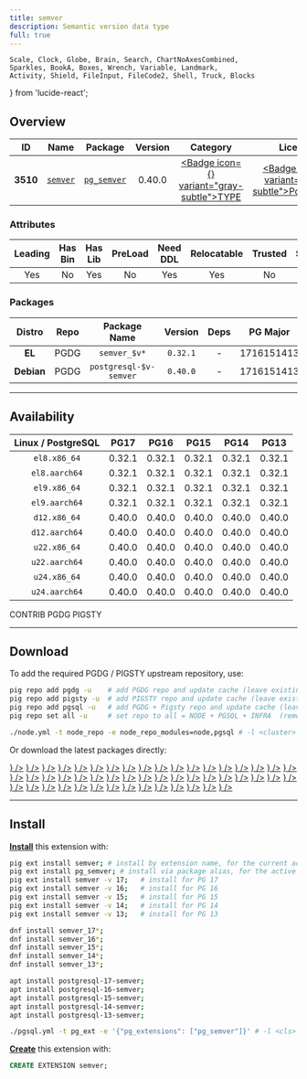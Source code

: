 ```yaml
---
title: semver
description: Semantic version data type
full: true
---
```


    Scale, Clock, Globe, Brain, Search, ChartNoAxesCombined,
    Sparkles, BookA, Boxes, Wrench, Variable, Landmark,
    Activity, Shield, FileInput, FileCode2, Shell, Truck, Blocks
} from 'lucide-react';

## Overview

| <TooltipIconButton tooltip="Extension unique identifier" side="top">ID</TooltipIconButton> | <TooltipIconButton tooltip="Extension name" side="top">Name</TooltipIconButton> | <TooltipIconButton tooltip="Package name for installation" side="top">Package</TooltipIconButton> | <TooltipIconButton tooltip="Latest available extension version" side="top">Version</TooltipIconButton> | <TooltipIconButton tooltip="Extension category" side="top">Category</TooltipIconButton> | <TooltipIconButton tooltip="Open source license" side="top">License</TooltipIconButton> | <TooltipIconButton tooltip="Programming language" side="top">Lang</TooltipIconButton> |
|:--------:|:--------:|:----------:|:--------------:|:---------------------------------------:|:------------------------------------------------------:|:----:|
| **3510** | [`semver`](https://github.com/theory/pg-semver) | [`pg_semver`](/ext/semver) | 0.40.0 | <a href="/ext/type" className="no-underline"><Badge icon={<Boxes />} variant="gray-subtle">TYPE</Badge></a> | <a href="/ext/list/license#postgresql" className="no-underline"><Badge icon={<Scale />} variant="blue-subtle">PostgreSQL</Badge></a> | <a href="/ext/list/lang#c"><Badge icon={<FileCode2 />} variant="blue-subtle">C</Badge></a> |

### Attributes

| <TooltipIconButton tooltip="The Primary Leading extension in the Package" side="top">Leading</TooltipIconButton> | <TooltipIconButton tooltip="Contains binary utils" side="top">Has Bin</TooltipIconButton> | <TooltipIconButton tooltip="Contains .so shared library files" side="top">Has Lib</TooltipIconButton> | <TooltipIconButton tooltip="Requires preloading via shared_preload_libraries" side="top">PreLoad</TooltipIconButton> | <TooltipIconButton tooltip="Requires CREATE EXTENSION DDL command" side="top">Need DDL</TooltipIconButton> | <TooltipIconButton tooltip="Can be installed in any schema" side="top">Relocatable</TooltipIconButton> | <TooltipIconButton tooltip="Can be created by non-superuser" side="top">Trusted</TooltipIconButton> | <TooltipIconButton tooltip="Schemas used by this extension" side="top">Schemas</TooltipIconButton> |
|:-------:|:-------:|:-------:|:-------:|:--------:|:-----------:|:-------:|:-------:|
| Yes | No | Yes | No | Yes | Yes | No | - |

### Packages

| <TooltipIconButton tooltip="Linux distribution family, EL or Debian" side="top">Distro</TooltipIconButton> | <TooltipIconButton tooltip="Package repository" side="top">Repo</TooltipIconButton> | <TooltipIconButton tooltip="The RPM/DEB Package Name Pattern (replace $v with real pg major)" side="top">Package Name</TooltipIconButton> | <TooltipIconButton tooltip="Latest package version" side="top">Version</TooltipIconButton> | <TooltipIconButton tooltip="RPM/DEB Package dependencies" side="top">Deps</TooltipIconButton> | <TooltipIconButton tooltip="Available in these PostgreSQL Major Versions" side="top">PG Major</TooltipIconButton> |
|:----------:|:--------:|:------------------------:|:-----------:|:------------:|:------------------:|
|   **EL**   | <Badge variant="blue-subtle"><span className="font-bold">PGDG</span></Badge> | `semver_$v*` | `0.32.1` | - | <Badge variant="green-subtle">17</Badge><Badge variant="green-subtle">16</Badge><Badge variant="green-subtle">15</Badge><Badge variant="green-subtle">14</Badge><Badge variant="green-subtle">13</Badge> |
| **Debian** | <Badge variant="blue-subtle"><span className="font-bold">PGDG</span></Badge> | `postgresql-$v-semver` | `0.40.0` | - | <Badge variant="green-subtle">17</Badge><Badge variant="green-subtle">16</Badge><Badge variant="green-subtle">15</Badge><Badge variant="green-subtle">14</Badge><Badge variant="green-subtle">13</Badge> |



------

## Availability

| <TooltipIconButton tooltip="Linux Distro Arch / PostgreSQL Major Version" side="top">Linux / PostgreSQL </TooltipIconButton> | **PG17** | **PG16** | **PG15** | **PG14** | **PG13** |
|:-----:|:-----:|:-----:|:-----:|:-----:|:-----:|
| `el8.x86_64` | <Badge variant="blue-subtle">0.32.1</Badge> | <Badge variant="blue-subtle">0.32.1</Badge> | <Badge variant="blue-subtle">0.32.1</Badge> | <Badge variant="blue-subtle">0.32.1</Badge> | <Badge variant="blue-subtle">0.32.1</Badge> |
| `el8.aarch64` | <Badge variant="blue-subtle">0.32.1</Badge> | <Badge variant="blue-subtle">0.32.1</Badge> | <Badge variant="blue-subtle">0.32.1</Badge> | <Badge variant="blue-subtle">0.32.1</Badge> | <Badge variant="blue-subtle">0.32.1</Badge> |
| `el9.x86_64` | <Badge variant="blue-subtle">0.32.1</Badge> | <Badge variant="blue-subtle">0.32.1</Badge> | <Badge variant="blue-subtle">0.32.1</Badge> | <Badge variant="blue-subtle">0.32.1</Badge> | <Badge variant="blue-subtle">0.32.1</Badge> |
| `el9.aarch64` | <Badge variant="blue-subtle">0.32.1</Badge> | <Badge variant="blue-subtle">0.32.1</Badge> | <Badge variant="blue-subtle">0.32.1</Badge> | <Badge variant="blue-subtle">0.32.1</Badge> | <Badge variant="blue-subtle">0.32.1</Badge> |
| `d12.x86_64` | <Badge variant="blue-subtle">0.40.0</Badge> | <Badge variant="blue-subtle">0.40.0</Badge> | <Badge variant="blue-subtle">0.40.0</Badge> | <Badge variant="blue-subtle">0.40.0</Badge> | <Badge variant="blue-subtle">0.40.0</Badge> |
| `d12.aarch64` | <Badge variant="blue-subtle">0.40.0</Badge> | <Badge variant="blue-subtle">0.40.0</Badge> | <Badge variant="blue-subtle">0.40.0</Badge> | <Badge variant="blue-subtle">0.40.0</Badge> | <Badge variant="blue-subtle">0.40.0</Badge> |
| `u22.x86_64` | <Badge variant="blue-subtle">0.40.0</Badge> | <Badge variant="blue-subtle">0.40.0</Badge> | <Badge variant="blue-subtle">0.40.0</Badge> | <Badge variant="blue-subtle">0.40.0</Badge> | <Badge variant="blue-subtle">0.40.0</Badge> |
| `u22.aarch64` | <Badge variant="blue-subtle">0.40.0</Badge> | <Badge variant="blue-subtle">0.40.0</Badge> | <Badge variant="blue-subtle">0.40.0</Badge> | <Badge variant="blue-subtle">0.40.0</Badge> | <Badge variant="blue-subtle">0.40.0</Badge> |
| `u24.x86_64` | <Badge variant="blue-subtle">0.40.0</Badge> | <Badge variant="blue-subtle">0.40.0</Badge> | <Badge variant="blue-subtle">0.40.0</Badge> | <Badge variant="blue-subtle">0.40.0</Badge> | <Badge variant="blue-subtle">0.40.0</Badge> |
| `u24.aarch64` | <Badge variant="blue-subtle">0.40.0</Badge> | <Badge variant="blue-subtle">0.40.0</Badge> | <Badge variant="blue-subtle">0.40.0</Badge> | <Badge variant="blue-subtle">0.40.0</Badge> | <Badge variant="blue-subtle">0.40.0</Badge> |

<Badge variant="green-subtle"><span className="font-black">CONTRIB</span></Badge> <Badge variant="blue-subtle"><span className="font-black">PGDG</span></Badge> <Badge variant="amber-subtle"><span className="font-black">PIGSTY</span></Badge>

------

## Download

To add the required PGDG / PIGSTY upstream repository, use:

```bash tab="pig"
pig repo add pgdg -u    # add PGDG repo and update cache (leave existing repos)
pig repo add pigsty -u  # add PIGSTY repo and update cache (leave existing repos)
pig repo add pgsql -u   # add PGDG + Pigsty repo and update cache (leave existing repos)
pig repo set all -u     # set repo to all = NODE + PGSQL + INFRA  (remove existing repos)
```
```bash tab="pigsty"
./node.yml -t node_repo -e node_repo_modules=node,pgsql # -l <cluster>
```

Or download the latest packages directly:

<Files>
    <Folder name="el8.x86_64">
        <a href="https://download.postgresql.org/pub/repos/yum/17/redhat/rhel-8-x86_64/semver_17-0.32.1-1PGDG.rhel8.x86_64.rpm"><File name="semver_17-0.32.1-1PGDG.rhel8.x86_64.rpm" icon={<Package className="text-emerald-500" />} /></a>
        <a href="https://download.postgresql.org/pub/repos/yum/16/redhat/rhel-8-x86_64/semver_16-0.32.1-1PGDG.rhel8.x86_64.rpm"><File name="semver_16-0.32.1-1PGDG.rhel8.x86_64.rpm" icon={<Package className="text-emerald-500" />} /></a>
        <a href="https://download.postgresql.org/pub/repos/yum/15/redhat/rhel-8-x86_64/semver_15-0.32.1-1PGDG.rhel8.x86_64.rpm"><File name="semver_15-0.32.1-1PGDG.rhel8.x86_64.rpm" icon={<Package className="text-emerald-500" />} /></a>
        <a href="https://download.postgresql.org/pub/repos/yum/14/redhat/rhel-8-x86_64/semver_14-0.32.1-1PGDG.rhel8.x86_64.rpm"><File name="semver_14-0.32.1-1PGDG.rhel8.x86_64.rpm" icon={<Package className="text-emerald-500" />} /></a>
        <a href="https://download.postgresql.org/pub/repos/yum/13/redhat/rhel-8-x86_64/semver_13-0.32.1-1PGDG.rhel8.x86_64.rpm"><File name="semver_13-0.32.1-1PGDG.rhel8.x86_64.rpm" icon={<Package className="text-emerald-500" />} /></a>
    </Folder>
    <Folder name="el8.aarch64">
        <a href="https://download.postgresql.org/pub/repos/yum/17/redhat/rhel-8-aarch64/semver_17-0.32.1-1PGDG.rhel8.aarch64.rpm"><File name="semver_17-0.32.1-1PGDG.rhel8.aarch64.rpm" icon={<Package className="text-orange-500" />} /></a>
        <a href="https://download.postgresql.org/pub/repos/yum/16/redhat/rhel-8-aarch64/semver_16-0.32.1-1PGDG.rhel8.aarch64.rpm"><File name="semver_16-0.32.1-1PGDG.rhel8.aarch64.rpm" icon={<Package className="text-orange-500" />} /></a>
        <a href="https://download.postgresql.org/pub/repos/yum/15/redhat/rhel-8-aarch64/semver_15-0.32.1-1PGDG.rhel8.aarch64.rpm"><File name="semver_15-0.32.1-1PGDG.rhel8.aarch64.rpm" icon={<Package className="text-orange-500" />} /></a>
        <a href="https://download.postgresql.org/pub/repos/yum/14/redhat/rhel-8-aarch64/semver_14-0.32.1-1PGDG.rhel8.aarch64.rpm"><File name="semver_14-0.32.1-1PGDG.rhel8.aarch64.rpm" icon={<Package className="text-orange-500" />} /></a>
        <a href="https://download.postgresql.org/pub/repos/yum/13/redhat/rhel-8-aarch64/semver_13-0.32.1-1PGDG.rhel8.aarch64.rpm"><File name="semver_13-0.32.1-1PGDG.rhel8.aarch64.rpm" icon={<Package className="text-orange-500" />} /></a>
    </Folder>
    <Folder name="el9.x86_64">
        <a href="https://download.postgresql.org/pub/repos/yum/17/redhat/rhel-9-x86_64/semver_17-0.32.1-1PGDG.rhel9.x86_64.rpm"><File name="semver_17-0.32.1-1PGDG.rhel9.x86_64.rpm" icon={<Package className="text-emerald-500" />} /></a>
        <a href="https://download.postgresql.org/pub/repos/yum/16/redhat/rhel-9-x86_64/semver_16-0.32.1-1PGDG.rhel9.x86_64.rpm"><File name="semver_16-0.32.1-1PGDG.rhel9.x86_64.rpm" icon={<Package className="text-emerald-500" />} /></a>
        <a href="https://download.postgresql.org/pub/repos/yum/15/redhat/rhel-9-x86_64/semver_15-0.32.1-1PGDG.rhel9.x86_64.rpm"><File name="semver_15-0.32.1-1PGDG.rhel9.x86_64.rpm" icon={<Package className="text-emerald-500" />} /></a>
        <a href="https://download.postgresql.org/pub/repos/yum/14/redhat/rhel-9-x86_64/semver_14-0.32.1-1PGDG.rhel9.x86_64.rpm"><File name="semver_14-0.32.1-1PGDG.rhel9.x86_64.rpm" icon={<Package className="text-emerald-500" />} /></a>
        <a href="https://download.postgresql.org/pub/repos/yum/13/redhat/rhel-9-x86_64/semver_13-0.32.1-1PGDG.rhel9.x86_64.rpm"><File name="semver_13-0.32.1-1PGDG.rhel9.x86_64.rpm" icon={<Package className="text-emerald-500" />} /></a>
    </Folder>
    <Folder name="el9.aarch64">
        <a href="https://download.postgresql.org/pub/repos/yum/17/redhat/rhel-9-aarch64/semver_17-0.32.1-1PGDG.rhel9.aarch64.rpm"><File name="semver_17-0.32.1-1PGDG.rhel9.aarch64.rpm" icon={<Package className="text-orange-500" />} /></a>
        <a href="https://download.postgresql.org/pub/repos/yum/16/redhat/rhel-9-aarch64/semver_16-0.32.1-1PGDG.rhel9.aarch64.rpm"><File name="semver_16-0.32.1-1PGDG.rhel9.aarch64.rpm" icon={<Package className="text-orange-500" />} /></a>
        <a href="https://download.postgresql.org/pub/repos/yum/15/redhat/rhel-9-aarch64/semver_15-0.32.1-1PGDG.rhel9.aarch64.rpm"><File name="semver_15-0.32.1-1PGDG.rhel9.aarch64.rpm" icon={<Package className="text-orange-500" />} /></a>
        <a href="https://download.postgresql.org/pub/repos/yum/14/redhat/rhel-9-aarch64/semver_14-0.32.1-1PGDG.rhel9.aarch64.rpm"><File name="semver_14-0.32.1-1PGDG.rhel9.aarch64.rpm" icon={<Package className="text-orange-500" />} /></a>
        <a href="https://download.postgresql.org/pub/repos/yum/13/redhat/rhel-9-aarch64/semver_13-0.32.1-1PGDG.rhel9.aarch64.rpm"><File name="semver_13-0.32.1-1PGDG.rhel9.aarch64.rpm" icon={<Package className="text-orange-500" />} /></a>
    </Folder>
    <Folder name="d12.x86_64">
        <a href="https://apt.postgresql.org/pub/repos/apt/pool/main/p/postgresql-semver/postgresql-17-semver_0.40.0-2.pgdg120+1_arm64.deb"><File name="postgresql-17-semver_0.40.0-2.pgdg120+1_arm64.deb" icon={<Box className="text-emerald-500" />} /></a>
        <a href="https://apt.postgresql.org/pub/repos/apt/pool/main/p/postgresql-semver/postgresql-16-semver_0.40.0-2.pgdg120+1_arm64.deb"><File name="postgresql-16-semver_0.40.0-2.pgdg120+1_arm64.deb" icon={<Box className="text-emerald-500" />} /></a>
        <a href="https://apt.postgresql.org/pub/repos/apt/pool/main/p/postgresql-semver/postgresql-15-semver_0.40.0-2.pgdg120+1_arm64.deb"><File name="postgresql-15-semver_0.40.0-2.pgdg120+1_arm64.deb" icon={<Box className="text-emerald-500" />} /></a>
        <a href="https://apt.postgresql.org/pub/repos/apt/pool/main/p/postgresql-semver/postgresql-14-semver_0.40.0-2.pgdg120+1_arm64.deb"><File name="postgresql-14-semver_0.40.0-2.pgdg120+1_arm64.deb" icon={<Box className="text-emerald-500" />} /></a>
        <a href="https://apt.postgresql.org/pub/repos/apt/pool/main/p/postgresql-semver/postgresql-13-semver_0.40.0-2.pgdg120+1_arm64.deb"><File name="postgresql-13-semver_0.40.0-2.pgdg120+1_arm64.deb" icon={<Box className="text-emerald-500" />} /></a>
    </Folder>
    <Folder name="d12.aarch64">
        <a href="https://apt.postgresql.org/pub/repos/apt/pool/main/p/postgresql-semver/postgresql-17-semver_0.40.0-2.pgdg120+1_amd64.deb"><File name="postgresql-17-semver_0.40.0-2.pgdg120+1_amd64.deb" icon={<Box className="text-orange-500" />} /></a>
        <a href="https://apt.postgresql.org/pub/repos/apt/pool/main/p/postgresql-semver/postgresql-16-semver_0.40.0-2.pgdg120+1_amd64.deb"><File name="postgresql-16-semver_0.40.0-2.pgdg120+1_amd64.deb" icon={<Box className="text-orange-500" />} /></a>
        <a href="https://apt.postgresql.org/pub/repos/apt/pool/main/p/postgresql-semver/postgresql-15-semver_0.40.0-2.pgdg120+1_amd64.deb"><File name="postgresql-15-semver_0.40.0-2.pgdg120+1_amd64.deb" icon={<Box className="text-orange-500" />} /></a>
        <a href="https://apt.postgresql.org/pub/repos/apt/pool/main/p/postgresql-semver/postgresql-14-semver_0.40.0-2.pgdg120+1_amd64.deb"><File name="postgresql-14-semver_0.40.0-2.pgdg120+1_amd64.deb" icon={<Box className="text-orange-500" />} /></a>
        <a href="https://apt.postgresql.org/pub/repos/apt/pool/main/p/postgresql-semver/postgresql-13-semver_0.40.0-2.pgdg120+1_amd64.deb"><File name="postgresql-13-semver_0.40.0-2.pgdg120+1_amd64.deb" icon={<Box className="text-orange-500" />} /></a>
    </Folder>
    <Folder name="u22.x86_64">
        <a href="https://apt.postgresql.org/pub/repos/apt/pool/main/p/postgresql-semver/postgresql-17-semver_0.40.0-2.pgdg22.04+1_amd64.deb"><File name="postgresql-17-semver_0.40.0-2.pgdg22.04+1_amd64.deb" icon={<Box className="text-emerald-500" />} /></a>
        <a href="https://apt.postgresql.org/pub/repos/apt/pool/main/p/postgresql-semver/postgresql-16-semver_0.40.0-2.pgdg22.04+1_amd64.deb"><File name="postgresql-16-semver_0.40.0-2.pgdg22.04+1_amd64.deb" icon={<Box className="text-emerald-500" />} /></a>
        <a href="https://apt.postgresql.org/pub/repos/apt/pool/main/p/postgresql-semver/postgresql-15-semver_0.40.0-2.pgdg22.04+1_amd64.deb"><File name="postgresql-15-semver_0.40.0-2.pgdg22.04+1_amd64.deb" icon={<Box className="text-emerald-500" />} /></a>
        <a href="https://apt.postgresql.org/pub/repos/apt/pool/main/p/postgresql-semver/postgresql-14-semver_0.40.0-2.pgdg22.04+1_amd64.deb"><File name="postgresql-14-semver_0.40.0-2.pgdg22.04+1_amd64.deb" icon={<Box className="text-emerald-500" />} /></a>
        <a href="https://apt.postgresql.org/pub/repos/apt/pool/main/p/postgresql-semver/postgresql-13-semver_0.40.0-2.pgdg22.04+1_amd64.deb"><File name="postgresql-13-semver_0.40.0-2.pgdg22.04+1_amd64.deb" icon={<Box className="text-emerald-500" />} /></a>
    </Folder>
    <Folder name="u22.aarch64">
        <a href="https://apt.postgresql.org/pub/repos/apt/pool/main/p/postgresql-semver/postgresql-17-semver_0.40.0-2.pgdg22.04+1_arm64.deb"><File name="postgresql-17-semver_0.40.0-2.pgdg22.04+1_arm64.deb" icon={<Box className="text-orange-500" />} /></a>
        <a href="https://apt.postgresql.org/pub/repos/apt/pool/main/p/postgresql-semver/postgresql-16-semver_0.40.0-2.pgdg22.04+1_arm64.deb"><File name="postgresql-16-semver_0.40.0-2.pgdg22.04+1_arm64.deb" icon={<Box className="text-orange-500" />} /></a>
        <a href="https://apt.postgresql.org/pub/repos/apt/pool/main/p/postgresql-semver/postgresql-15-semver_0.40.0-2.pgdg22.04+1_arm64.deb"><File name="postgresql-15-semver_0.40.0-2.pgdg22.04+1_arm64.deb" icon={<Box className="text-orange-500" />} /></a>
        <a href="https://apt.postgresql.org/pub/repos/apt/pool/main/p/postgresql-semver/postgresql-14-semver_0.40.0-2.pgdg22.04+1_arm64.deb"><File name="postgresql-14-semver_0.40.0-2.pgdg22.04+1_arm64.deb" icon={<Box className="text-orange-500" />} /></a>
        <a href="https://apt.postgresql.org/pub/repos/apt/pool/main/p/postgresql-semver/postgresql-13-semver_0.40.0-2.pgdg22.04+1_arm64.deb"><File name="postgresql-13-semver_0.40.0-2.pgdg22.04+1_arm64.deb" icon={<Box className="text-orange-500" />} /></a>
    </Folder>
    <Folder name="u24.x86_64">
        <a href="https://apt.postgresql.org/pub/repos/apt/pool/main/p/postgresql-semver/postgresql-17-semver_0.40.0-2.pgdg24.04+1_amd64.deb"><File name="postgresql-17-semver_0.40.0-2.pgdg24.04+1_amd64.deb" icon={<Box className="text-emerald-500" />} /></a>
        <a href="https://apt.postgresql.org/pub/repos/apt/pool/main/p/postgresql-semver/postgresql-16-semver_0.40.0-2.pgdg24.04+1_amd64.deb"><File name="postgresql-16-semver_0.40.0-2.pgdg24.04+1_amd64.deb" icon={<Box className="text-emerald-500" />} /></a>
        <a href="https://apt.postgresql.org/pub/repos/apt/pool/main/p/postgresql-semver/postgresql-15-semver_0.40.0-2.pgdg24.04+1_amd64.deb"><File name="postgresql-15-semver_0.40.0-2.pgdg24.04+1_amd64.deb" icon={<Box className="text-emerald-500" />} /></a>
        <a href="https://apt.postgresql.org/pub/repos/apt/pool/main/p/postgresql-semver/postgresql-14-semver_0.40.0-2.pgdg24.04+1_amd64.deb"><File name="postgresql-14-semver_0.40.0-2.pgdg24.04+1_amd64.deb" icon={<Box className="text-emerald-500" />} /></a>
        <a href="https://apt.postgresql.org/pub/repos/apt/pool/main/p/postgresql-semver/postgresql-13-semver_0.40.0-2.pgdg24.04+1_amd64.deb"><File name="postgresql-13-semver_0.40.0-2.pgdg24.04+1_amd64.deb" icon={<Box className="text-emerald-500" />} /></a>
    </Folder>
    <Folder name="u24.aarch64">
        <a href="https://apt.postgresql.org/pub/repos/apt/pool/main/p/postgresql-semver/postgresql-17-semver_0.40.0-2.pgdg24.04+1_arm64.deb"><File name="postgresql-17-semver_0.40.0-2.pgdg24.04+1_arm64.deb" icon={<Box className="text-orange-500" />} /></a>
        <a href="https://apt.postgresql.org/pub/repos/apt/pool/main/p/postgresql-semver/postgresql-16-semver_0.40.0-2.pgdg24.04+1_arm64.deb"><File name="postgresql-16-semver_0.40.0-2.pgdg24.04+1_arm64.deb" icon={<Box className="text-orange-500" />} /></a>
        <a href="https://apt.postgresql.org/pub/repos/apt/pool/main/p/postgresql-semver/postgresql-15-semver_0.40.0-2.pgdg24.04+1_arm64.deb"><File name="postgresql-15-semver_0.40.0-2.pgdg24.04+1_arm64.deb" icon={<Box className="text-orange-500" />} /></a>
        <a href="https://apt.postgresql.org/pub/repos/apt/pool/main/p/postgresql-semver/postgresql-14-semver_0.40.0-2.pgdg24.04+1_arm64.deb"><File name="postgresql-14-semver_0.40.0-2.pgdg24.04+1_arm64.deb" icon={<Box className="text-orange-500" />} /></a>
        <a href="https://apt.postgresql.org/pub/repos/apt/pool/main/p/postgresql-semver/postgresql-13-semver_0.40.0-2.pgdg24.04+1_arm64.deb"><File name="postgresql-13-semver_0.40.0-2.pgdg24.04+1_arm64.deb" icon={<Box className="text-orange-500" />} /></a>
    </Folder>
</Files>

------

## Install

[**Install**](/docs/pgsql/extension/install) this extension with:

```bash tab="pig"
pig ext install semver; # install by extension name, for the current active PG version
pig ext install pg_semver; # install via package alias, for the active PG version
pig ext install semver -v 17;   # install for PG 17
pig ext install semver -v 16;   # install for PG 16
pig ext install semver -v 15;   # install for PG 15
pig ext install semver -v 14;   # install for PG 14
pig ext install semver -v 13;   # install for PG 13
```
```bash tab="yum" 
dnf install semver_17*;
dnf install semver_16*;
dnf install semver_15*;
dnf install semver_14*;
dnf install semver_13*;
```
```bash tab="apt" 
apt install postgresql-17-semver;
apt install postgresql-16-semver;
apt install postgresql-15-semver;
apt install postgresql-14-semver;
apt install postgresql-13-semver;
```
```bash tab="ansible"
./pgsql.yml -t pg_ext -e '{"pg_extensions": ["pg_semver"]}' # -l <cls>
```

[**Create**](/docs/pgsql/extension/create) this extension with:

```sql
CREATE EXTENSION semver;
```


